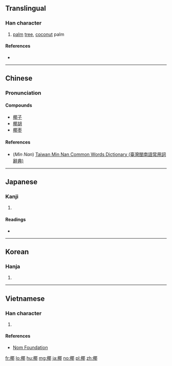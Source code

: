 ==Translingual==

===Han character===
{{Han char|rn=75|rad=木|as=09|sn=13|four=47927|canj=DSJL|ids=⿰木耶}}

# [[palm]] [[tree]], [[coconut]] palm

====References====
* {{Han ref|kx=0537.170|dkj=15069|dj=0925.020|hdz=21224.060|uh=6930|ud=26928|bh=B7A6|bd=47014}}

----

==Chinese==
{{zh-forms}}

===Pronunciation===
{{zh-pron
|m=yē
|c=je4
|h=
|mn=iâ
|w=
|mc=y
|oc=y
|ma=|ma2=
|cat=n
}}

====Compounds====
* [[椰子]]
* [[椰胡]]
* [[椰枣]]

====References====
*(''Min Nan'') [http://twblg.dict.edu.tw/holodict_new/result_detail.jsp?n_no=9597&curpage=1&sample=%E6%A4%B0&radiobutton=1&querytarget=1&limit=20&pagenum=1&rowcount=2 Taiwan Min Nan Common Words Dictionary (臺灣閩南語常用詞辭典)]

----

==Japanese==

===Kanji===
{{ja-kanji|grade=n|rs=木09}}

# {{defn|lang=ja|sort=木09}}

====Readings====
* {{ja-readings|on=[[や]] (ya)|kun=[[やし]] (yashi)}}

----

==Korean==

===Hanja===
{{ko-hanja|hangeul=[[야]]|eumhun=|rv=ya|mr=ya|y=ya}}

# {{defn|lang=ko|sort=木09}}

----

==Vietnamese==

===Han character===
{{vi-hantu|[[da]], [[dà]], [[dừa]], [[gia]]|rs=木09}}

# {{defn|lang=vi|sort=木09}}

====References====
* [http://nomfoundation.org/common/nom_details.php?codepoint=6930 Nom Foundation]

[[fr:椰]]
[[lo:椰]]
[[hu:椰]]
[[mg:椰]]
[[ja:椰]]
[[no:椰]]
[[pl:椰]]
[[zh:椰]]